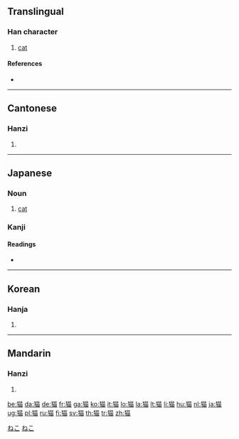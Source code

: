 {{see|貓}}<!-- may be replaced by zh-forms -->
==Translingual==

===Han character===
{{Han char|rn=94|rad=犬|as=09|sn=12|four=|canj=大竹廿田 (KHTW)}}

# [[cat]]

====References====
* {{Han ref|kx=0714.270|dkj=20535|dj=1127.010|hdz=21352.010|uh=732B|ud=29483}}

----

==Cantonese==

===Hanzi===
{{yue-hanzi|jyut=|y=maau1}}

# {{defn|Cantonese}}

----

==Japanese==

===Noun===
{{ja-noun|k|hira=ねこ|rom=neko|hidx=ねこ}}

# [[cat]]

===Kanji===
{{ja-kanji|grade=c|rs=犬09}}

====Readings====
* {{ja-readings|on=[[びょう]] (byō), [[ぼう]] (bō), [[みょう]] (myō)|kun=[[ねこ]] (neko)}}

[[Category:1000 Japanese basic words|ねこ]]
[[Category:ja:Mammals|ねこ]]

----

==Korean==

===Hanja===
{{ko-hanja|hangeul=묘|eumhun=|rv=myo|mr=myo|y=myo}}

# {{defn|Korean}}

----

==Mandarin==

===Hanzi===
{{cmn-hanzi|tra=貓|pin=[[māo]] ([[mao1]])|wg=mao<sup>1</sup>}}

# {{defn|Mandarin}}

[[be:猫]]
[[da:猫]]
[[de:猫]]
[[fr:猫]]
[[ga:猫]]
[[ko:猫]]
[[it:猫]]
[[lo:猫]]
[[la:猫]]
[[lt:猫]]
[[li:猫]]
[[hu:猫]]
[[nl:猫]]
[[ja:猫]]
[[ug:猫]]
[[pl:猫]]
[[ru:猫]]
[[fi:猫]]
[[sv:猫]]
[[th:猫]]
[[tr:猫]]
[[zh:猫]]